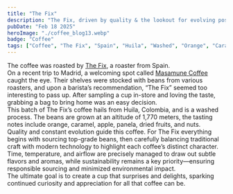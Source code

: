 ```yaml
---
title: "The Fix"
description: "The Fix, driven by quality & the lookout for evolving positively"
pubDate: "Feb 18 2025"
heroImage: "./coffee_blog13.webp"
badge: "Coffee"
tags: ["Coffee", "The Fix", "Spain", "Huila", "Washed", "Orange", "Caramel", "Apple", "Panela", "Dried Fruits", "Nuts"]
---
```


The coffee was roasted by [The Fix](https://www.thefixmadrid.com/), a roaster from Spain.
<br />
On a recent trip to Madrid, a welcoming spot called [Masamune Coffee](https://www.masamunecoffee.com) caught the eye. Their shelves were stocked with beans from various roasters, and upon a barista’s recommendation, “The Fix” seemed too interesting to pass up.
After sampling a cup in-store and loving the taste, grabbing a bag to bring home was an easy decision.
<br />
This batch of The Fix’s coffee hails from Huila, Colombia, and is a washed process. The beans are grown at an altitude of 1,770 meters, the tasting notes include orange, caramel, apple, panela, dried fruits, and nuts.
<br />
Quality and constant evolution guide this coffee. For The Fix everything begins with sourcing top-grade beans, then carefully balancing traditional craft with modern technology to highlight each coffee’s distinct character.
<br />
Time, temperature, and airflow are precisely managed to draw out subtle flavors and aromas, while sustainability remains a key priority—ensuring responsible sourcing and minimized environmental impact.
<br />
The ultimate goal is to create a cup that surprises and delights, sparking continued curiosity and appreciation for all that coffee can be.
